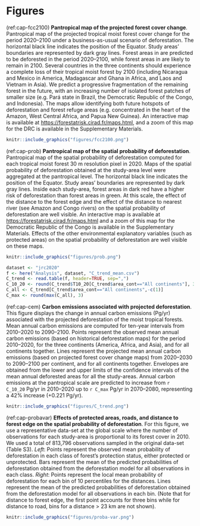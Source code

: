# Figures {-}

<!----------------------------------->
<!-- Projected forest cover change -->
<!----------------------------------->

(ref:cap-fcc2100) **Pantropical map of the projected forest cover change**. Pantropical map of the projected tropical moist forest cover change for the period 2020--2100 under a business-as-usual scenario of deforestation. The horizontal black line indicates the position of the Equator. Study areas' boundaries are represented by dark gray lines. Forest areas in \textcolor{red}{red} are predicted to be deforested in the period 2020--2100, while forest areas in \textcolor{darkgreen}{green} are likely to remain in 2100. Several countries in the three continents should experience a complete loss of their tropical moist forest by 2100 (including Nicaragua and Mexico in America, Madagascar and Ghana in Africa, and Laos and Vietnam in Asia). We predict a progressive fragmentation of the remaining forest in the future, with an increasing number of isolated forest patches of smaller size (e.g. Pará state in Brazil, the Democratic Republic of the Congo, and Indonesia). The maps allow identifying both future hotspots of deforestation and forest refuge areas (e.g. concentrated in the heart of the Amazon, West Central Africa, and Papua New Guinea). An interactive map is available at <https://forestatrisk.cirad.fr/maps.html>, and a zoom of this map for the DRC is available in the Supplementary Materials.

```r
knitr::include_graphics("figures/fcc2100.png")
```

<!----------------------------------------------------------------->
<!-- Pantropical map of the spatial probability of deforestation -->
<!----------------------------------------------------------------->

(ref:cap-prob) **Pantropical map of the spatial probability of deforestation**. Pantropical map of the spatial probability of deforestation computed for each tropical moist forest 30 m resolution pixel in 2020. Maps of the spatial probability of deforestation obtained at the study-area level were aggregated at the pantropical level. The horizontal black line indicates the position of the Equator. Study areas' boundaries are represented by dark gray lines. Inside each study-area, forest areas in dark red have a higher risk of deforestation than forest areas in green. At this scale, the effect of the distance to the forest edge and the effect of the distance to nearest river (see Amazon and Congo rivers) on the spatial probability of deforestation are well visible. An interactive map is available at <https://forestatrisk.cirad.fr/maps.html> and a zoom of this map for the Democratic Republic of the Congo is available in the Supplementary Materials. Effects of the other environmental explanatory variables (such as protected areas) on the spatial probability of deforestation are well visible on these maps.

```r
knitr::include_graphics("figures/prob.png")
```

<!-------------------------------------------------------------->
<!-- Carbon emissions associated with projected deforestation -->
<!-------------------------------------------------------------->

```r
dataset <- "jrc2020"
f <- here("Analysis", dataset, "C_trend_mean.csv")
C_trend <- read.table(f, header=TRUE, sep=",")
C_10_20 <- round(C_trend$T10_20[C_trend$area_cont=="All continents"], 3)
C_all <- C_trend[C_trend$area_cont=="All continents",-c(1)]
C_max <- round(max(C_all), 3)
```

(ref:cap-cem) **Carbon emissions associated with projected deforestation**. This figure displays the change in annual carbon emissions (Pg/yr) associated with the projected deforestation of the moist tropical forests. Mean annual carbon emissions are computed for ten-year intervals from 2010--2020 to 2090--2100. Points represent the observed mean annual carbon emissions (based on historical deforestation maps) for the period 2010--2020, for the three continents (America, Africa, and Asia), and for all continents together. Lines represent the projected mean annual carbon emissions (based on projected forest cover change maps) from 2020--2030 to 2090--2100 per continent, and for all continents together. Envelopes are obtained from the lower and upper limits of the confidence intervals of the mean annual deforested areas for all the study-areas. Annual carbon emissions at the pantropical scale are predicted to increase from `r C_10_20` Pg/yr in 2010--2020 up to `r C_max` Pg/yr in 2070--2080, representing a 42% increase (+0.221 Pg/yr).  

```r
knitr::include_graphics("figures/C_trend.png")
```

<!-------------------------------------------------------------------------------------->
<!-- Effects of explanatory variables on the spatial probability of deforestation -->
<!-------------------------------------------------------------------------------------->

(ref:cap-probavar) **Effects of protected areas, roads, and distance to forest edge on the spatial probability of deforestation**. For this figure, we use a representative data-set at the global scale where the number of observations for each study-area is proportional to its forest cover in 2010. We used a total of 813,796 observations sampled in the original data-set (Table S3). _Left_: Points represent the observed mean probability of deforestation in each class of forest's protection status, either protected or unprotected. Bars represent the mean of the predicted probabilities of deforestation obtained from the deforestation model for all observations in each class. _Right_: Points represent the local mean probability of deforestation for each bin of 10 percentiles for the distances. Lines represent the mean of the predicted probabilities of deforestation obtained from the deforestation model for all observations in each bin. (Note that for distance to forest edge, the first point accounts for three bins while for distance to road, bins for a distance > 23 km are not shown).

```r
knitr::include_graphics("figures/proba-var.png")
```

\newpage
